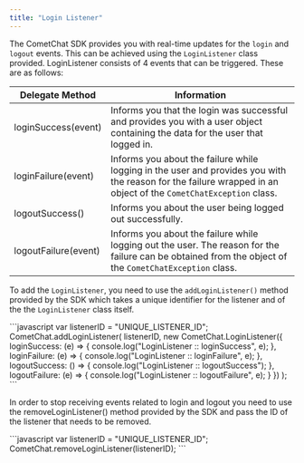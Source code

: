 ```yaml
---
title: "Login Listener"
---
```




The CometChat SDK provides you with real-time updates for the `login` and `logout` events. This can be achieved using the `LoginListener` class provided. LoginListener consists of 4 events that can be triggered. These are as follows:

| Delegate Method      | Information                                                                                                                                                      |
| -------------------- | ---------------------------------------------------------------------------------------------------------------------------------------------------------------- |
| loginSuccess(event)  | Informs you that the login was successful and provides you with a user object containing the data for the user that logged in.                                   |
| loginFailure(event)  | Informs you about the failure while logging in the user and provides you with the reason for the failure wrapped in an object of the `CometChatException` class. |
| logoutSuccess()      | Informs you about the user being logged out successfully.                                                                                                        |
| logoutFailure(event) | Informs you about the failure while logging out the user. The reason for the failure can be obtained from the object of the `CometChatException` class.          |

To add the `LoginListener`, you need to use the `addLoginListener()` method provided by the SDK which takes a unique identifier for the listener and of the the `LoginListener` class itself.

<Tabs>
<Tab title="JavaScript">
```javascript
var listenerID = "UNIQUE_LISTENER_ID";
CometChat.addLoginListener(
  listenerID,
  new CometChat.LoginListener({
      loginSuccess: (e) => {
          console.log("LoginListener :: loginSuccess", e);
      },
      loginFailure: (e) => {
          console.log("LoginListener :: loginFailure", e);
      },
      logoutSuccess: () => {
          console.log("LoginListener :: logoutSuccess");
      },
      logoutFailure: (e) => {
          console.log("LoginListener :: logoutFailure", e);
      }
  })
);
```

</Tab>

</Tabs>

In order to stop receiving events related to login and logout you need to use the removeLoginListener() method provided by the SDK and pass the ID of the listener that needs to be removed.

<Tabs>
<Tab title="JavaScript">
```javascript
var listenerID = "UNIQUE_LISTENER_ID";
CometChat.removeLoginListener(listenerID);
```

</Tab>

</Tabs>
